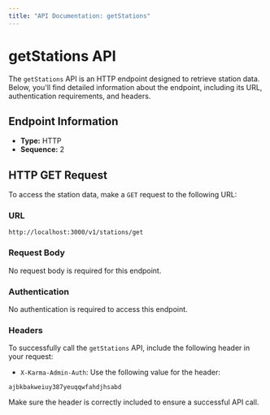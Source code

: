 ```yaml
---
title: "API Documentation: getStations"
---
```


# getStations API

The `getStations` API is an HTTP endpoint designed to retrieve station data. Below, you'll find detailed information about the endpoint, including its URL, authentication requirements, and headers.

## Endpoint Information

- **Type:** HTTP
- **Sequence:** 2

## HTTP GET Request

To access the station data, make a `GET` request to the following URL:

### URL

```
http://localhost:3000/v1/stations/get
```

### Request Body

No request body is required for this endpoint.

### Authentication

No authentication is required to access this endpoint.

### Headers

To successfully call the `getStations` API, include the following header in your request:

- `X-Karma-Admin-Auth`: Use the following value for the header:

```
ajbkbakweiuy387yeuqqwfahdjhsabd
```

Make sure the header is correctly included to ensure a successful API call.